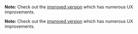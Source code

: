 
**Note:** Check out the [improved version](/questions/user-interface/todo-list/react/solution/improved) which has numerous UX improvements.

<Solution />

**Note:** Check out the [improved version](/questions/user-interface/todo-list/react/solution/improved) which has numerous UX improvements.

<A11y />
<TestCases />
